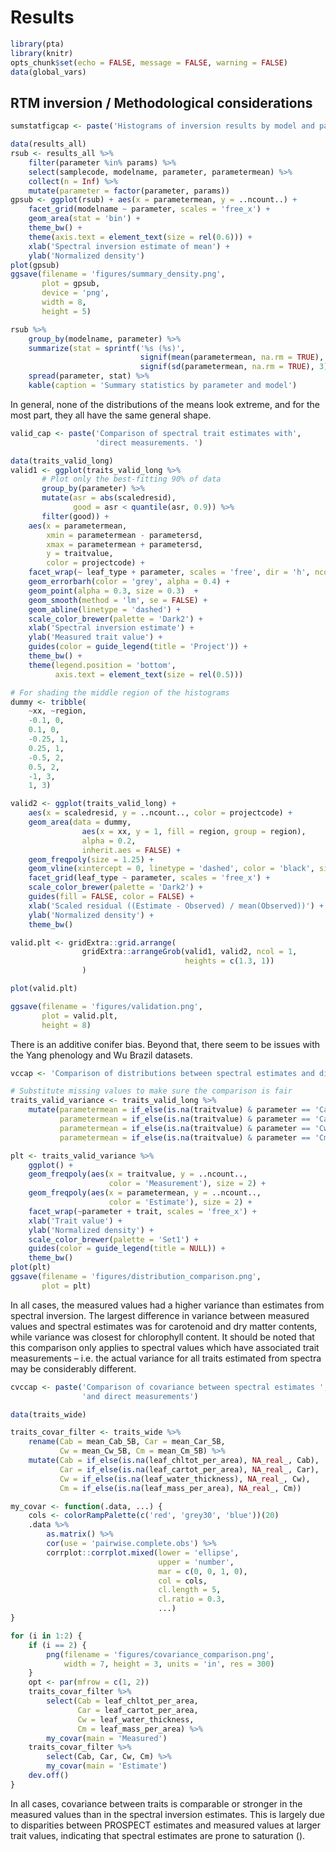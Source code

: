 # Results

```r
library(pta)
library(knitr)
opts_chunk$set(echo = FALSE, message = FALSE, warning = FALSE)
data(global_vars)
```

## RTM inversion / Methodological considerations

```r
sumstatfigcap <- paste('Histograms of inversion results by model and parameter')

data(results_all)
rsub <- results_all %>% 
    filter(parameter %in% params) %>%
    select(samplecode, modelname, parameter, parametermean) %>%
    collect(n = Inf) %>%
    mutate(parameter = factor(parameter, params))
gpsub <- ggplot(rsub) + aes(x = parametermean, y = ..ncount..) + 
    facet_grid(modelname ~ parameter, scales = 'free_x') + 
    geom_area(stat = 'bin') + 
    theme_bw() + 
    theme(axis.text = element_text(size = rel(0.6))) + 
    xlab('Spectral inversion estimate of mean') + 
    ylab('Normalized density')
plot(gpsub)
ggsave(filename = 'figures/summary_density.png',
       plot = gpsub,
       device = 'png',
       width = 8, 
       height = 5)

rsub %>%
    group_by(modelname, parameter) %>%
    summarize(stat = sprintf('%s (%s)',
                             signif(mean(parametermean, na.rm = TRUE), 3),
                             signif(sd(parametermean, na.rm = TRUE), 3))) %>%
    spread(parameter, stat) %>%
    kable(caption = 'Summary statistics by parameter and model')

```

In general, none of the distributions of the means look extreme, and for the most part, they all have the same general shape. 

```r

valid_cap <- paste('Comparison of spectral trait estimates with',
                   'direct measurements. ')

data(traits_valid_long)
valid1 <- ggplot(traits_valid_long %>% 
       # Plot only the best-fitting 90% of data
       group_by(parameter) %>%
       mutate(asr = abs(scaledresid),
              good = asr < quantile(asr, 0.9)) %>%
       filter(good)) +
    aes(x = parametermean, 
        xmin = parametermean - parametersd, 
        xmax = parametermean + parametersd,
        y = traitvalue, 
        color = projectcode) +
    facet_wrap(~ leaf_type + parameter, scales = 'free', dir = 'h', ncol = 4) +
    geom_errorbarh(color = 'grey', alpha = 0.4) + 
    geom_point(alpha = 0.3, size = 0.3)  + 
    geom_smooth(method = 'lm', se = FALSE) + 
    geom_abline(linetype = 'dashed') + 
    scale_color_brewer(palette = 'Dark2') +
    xlab('Spectral inversion estimate') +
    ylab('Measured trait value') + 
    guides(color = guide_legend(title = 'Project')) + 
    theme_bw() + 
    theme(legend.position = 'bottom',
          axis.text = element_text(size = rel(0.5)))

# For shading the middle region of the histograms
dummy <- tribble(
    ~xx, ~region,
    -0.1, 0,
    0.1, 0,
    -0.25, 1,
    0.25, 1,
    -0.5, 2,
    0.5, 2,
    -1, 3,
    1, 3)

valid2 <- ggplot(traits_valid_long) +
    aes(x = scaledresid, y = ..ncount.., color = projectcode) + 
    geom_area(data = dummy, 
                aes(x = xx, y = 1, fill = region, group = region),
                alpha = 0.2,
                inherit.aes = FALSE) + 
    geom_freqpoly(size = 1.25) +
    geom_vline(xintercept = 0, linetype = 'dashed', color = 'black', size = 1.25) +
    facet_grid(leaf_type ~ parameter, scales = 'free_x') + 
    scale_color_brewer(palette = 'Dark2') + 
    guides(fill = FALSE, color = FALSE) + 
    xlab('Scaled residual ((Estimate - Observed) / mean(Observed))') +
    ylab('Normalized density') +
    theme_bw()

valid.plt <- gridExtra::grid.arrange(
                gridExtra::arrangeGrob(valid1, valid2, ncol = 1, 
                                       heights = c(1.3, 1))
                )

plot(valid.plt)

ggsave(filename = 'figures/validation.png',
       plot = valid.plt,
       height = 8)

```

There is an additive conifer bias. 
Beyond that, there seem to be issues with the Yang phenology and Wu Brazil datasets.

```r

vccap <- 'Comparison of distributions between spectral estimates and direct measurements.'

# Substitute missing values to make sure the comparison is fair
traits_valid_variance <- traits_valid_long %>% 
    mutate(parametermean = if_else(is.na(traitvalue) & parameter == 'Cab' & trait == 'leaf_chltot_per_area', NA_real_, parametermean),
           parametermean = if_else(is.na(traitvalue) & parameter == 'Car' & trait == 'leaf_cartot_per_area', NA_real_, parametermean),
           parametermean = if_else(is.na(traitvalue) & parameter == 'Cw' & trait == 'leaf_water_thickness', NA_real_, parametermean),
           parametermean = if_else(is.na(traitvalue) & parameter == 'Cm' & trait == 'leaf_mass_per_area', NA_real_, parametermean))

plt <- traits_valid_variance %>% 
    ggplot() + 
    geom_freqpoly(aes(x = traitvalue, y = ..ncount.., 
                      color = 'Measurement'), size = 2) +
    geom_freqpoly(aes(x = parametermean, y = ..ncount.., 
                      color = 'Estimate'), size = 2) + 
    facet_wrap(~parameter + trait, scales = 'free_x') + 
    xlab('Trait value') + 
    ylab('Normalized density') +
    scale_color_brewer(palette = 'Set1') +
    guides(color = guide_legend(title = NULL)) +
    theme_bw()
plot(plt)
ggsave(filename = 'figures/distribution_comparison.png',
       plot = plt)

```

In all cases, the measured values had a higher variance than estimates from spectral inversion. 
The largest difference in variance between measured values and spectral estimates was for carotenoid and dry matter contents, while variance was closest for chlorophyll content.
It should be noted that this comparison only applies to spectral values which have associated trait measurements -- i.e. the actual variance for all traits estimated from spectra may be considerably different.

```r
cvccap <- paste('Comparison of covariance between spectral estimates ', 
                'and direct measurements')

data(traits_wide)

traits_covar_filter <- traits_wide %>% 
    rename(Cab = mean_Cab_5B, Car = mean_Car_5B, 
           Cw = mean_Cw_5B, Cm = mean_Cm_5B) %>% 
    mutate(Cab = if_else(is.na(leaf_chltot_per_area), NA_real_, Cab),
           Car = if_else(is.na(leaf_cartot_per_area), NA_real_, Car),
           Cw = if_else(is.na(leaf_water_thickness), NA_real_, Cw),
           Cm = if_else(is.na(leaf_mass_per_area), NA_real_, Cm))

my_covar <- function(.data, ...) {
    cols <- colorRampPalette(c('red', 'grey30', 'blue'))(20)
    .data %>% 
        as.matrix() %>% 
        cor(use = 'pairwise.complete.obs') %>% 
        corrplot::corrplot.mixed(lower = 'ellipse', 
                                 upper = 'number', 
                                 mar = c(0, 0, 1, 0), 
                                 col = cols,
                                 cl.length = 5,
                                 cl.ratio = 0.3,
                                 ...)
}

for (i in 1:2) {
    if (i == 2) {
        png(filename = 'figures/covariance_comparison.png',
            width = 7, height = 3, units = 'in', res = 300)
    }
    opt <- par(mfrow = c(1, 2))
    traits_covar_filter %>% 
        select(Cab = leaf_chltot_per_area,
               Car = leaf_cartot_per_area,
               Cw = leaf_water_thickness,
               Cm = leaf_mass_per_area) %>%
        my_covar(main = 'Measured')
    traits_covar_filter %>% 
        select(Cab, Car, Cw, Cm) %>% 
        my_covar(main = 'Estimate')
    dev.off()
}

```

In all cases, covariance between traits is comparable or stronger in the measured values than in the spectral inversion estimates.
This is largely due to disparities between PROSPECT estimates and measured values at larger trait values, indicating that spectral estimates are prone to saturation (\ref{fig:morecovariance}).

